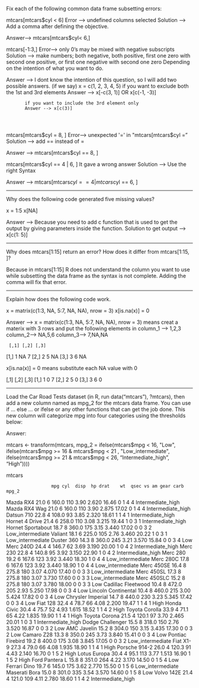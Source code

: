 Fix each of the following common data frame subsetting errors: 


mtcars[mtcars$cyl < 6]    Error -->   undefined columns selected
Solution --> Add a comma after defining the objective.

Answer--> mtcars[mtcars$cyl< 6,]




mtcars[-1:3,]   Error--> only 0's may be mixed with negative subscripts
Solution --> make numbers; both negative, 
                           both positive,
                           first one zero with second one positive, 
                           or first one negative with second one zero
                           Depending on the intention of what you want to do.
                           
Answer --> I dont know the intention of this question, so I will add two possible answers.
           (if we say)     x = c(1, 2, 3, 4, 5)
           if you want to exclude both the 1st and 3rd elements
           Answer --> x[-c(3, 1)]   OR  x[c(-1, -3)]
           
           if you want to include the 3rd element only
           Answer --> x[c(3)]
           
           
           
mtcars[mtcars$cyl = 8, ] Error--> unexpected '=' in "mtcars[mtcars$cyl ="
Solution --> add == instead of =

Answer --> mtcars[mtcars$cyl == 8, ]




mtcars[mtcars$cyl == 4 | 6, ]   It gave a wrong answer 
Solution --> Use the right Syntax


Answer --> mtcars[mtcars$cyl == 4 | mtcars$cyl == 6, ]


-----------------------------------------------------------------------------------------

Why does the following code generated five missing values?

x = 1:5
x[NA]

Answer --> Because you need to add c function that is used to get the output by giving parameters inside the function.
Solution to get output -->  x[c(1: 5)]

------------------------------------------------------------------------------------------

Why does mtcars[1:15] return an error? How does it differ from mtcars[1:15, ]?


Because in mtcars[1:15] R does not understand the column you want to use while subsetting the data frame as the syntax is not complete.
Adding the comma will fix that error.

------------------------------------------------------------------------------------------

Explain how does the following code work.

x = matrix(c(1:3, NA, 5:7, NA, NA), nrow = 3)
x[is.na(x)] = 0


Answer -->
x = matrix(c(1:3, NA, 5:7, NA, NA), nrow = 3)
means creat a materix with 3 rows and put the following elements in column_1 --> 1,2,3  column_2--> NA,5,6  column_3--> 7,NA,NA

     [,1] [,2] [,3]
[1,]    1   NA    7
[2,]    2    5   NA
[3,]    3    6   NA

x[is.na(x)] = 0
means substitute each NA value with 0

  [,1] [,2] [,3]
[1,]    1    0    7
[2,]    2    5    0
[3,]    3    6    0

-----------------------------------------------------------------------------------------

Load the Car Road Tests dataset (in R, run data("mtcars"), ?mtcars), then add a new column named as mpg_2 for the mtcars data frame. You can use if ... else ... or ifelse or any other functions that can get the job done. This new column will categorize mpg into four categories using the thresholds below: 


Answer:

mtcars <- transform(mtcars, mpg_2 = ifelse(mtcars$mpg < 16, "Low", ifelse(mtcars$mpg >= 16 & mtcars$mpg < 21 , "Low_intermediate", ifelse(mtcars$mpg >= 21 & mtcars$mpg < 26, "Intermediate_high", "High"))))

mtcars

                     mpg cyl  disp  hp drat    wt  qsec vs am gear carb             mpg_2
Mazda RX4           21.0   6 160.0 110 3.90 2.620 16.46  0  1    4    4 Intermediate_high
Mazda RX4 Wag       21.0   6 160.0 110 3.90 2.875 17.02  0  1    4    4 Intermediate_high
Datsun 710          22.8   4 108.0  93 3.85 2.320 18.61  1  1    4    1 Intermediate_high
Hornet 4 Drive      21.4   6 258.0 110 3.08 3.215 19.44  1  0    3    1 Intermediate_high
Hornet Sportabout   18.7   8 360.0 175 3.15 3.440 17.02  0  0    3    2  Low_intermediate
Valiant             18.1   6 225.0 105 2.76 3.460 20.22  1  0    3    1  Low_intermediate
Duster 360          14.3   8 360.0 245 3.21 3.570 15.84  0  0    3    4               Low
Merc 240D           24.4   4 146.7  62 3.69 3.190 20.00  1  0    4    2 Intermediate_high
Merc 230            22.8   4 140.8  95 3.92 3.150 22.90  1  0    4    2 Intermediate_high
Merc 280            19.2   6 167.6 123 3.92 3.440 18.30  1  0    4    4  Low_intermediate
Merc 280C           17.8   6 167.6 123 3.92 3.440 18.90  1  0    4    4  Low_intermediate
Merc 450SE          16.4   8 275.8 180 3.07 4.070 17.40  0  0    3    3  Low_intermediate
Merc 450SL          17.3   8 275.8 180 3.07 3.730 17.60  0  0    3    3  Low_intermediate
Merc 450SLC         15.2   8 275.8 180 3.07 3.780 18.00  0  0    3    3               Low
Cadillac Fleetwood  10.4   8 472.0 205 2.93 5.250 17.98  0  0    3    4               Low
Lincoln Continental 10.4   8 460.0 215 3.00 5.424 17.82  0  0    3    4               Low
Chrysler Imperial   14.7   8 440.0 230 3.23 5.345 17.42  0  0    3    4               Low
Fiat 128            32.4   4  78.7  66 4.08 2.200 19.47  1  1    4    1              High
Honda Civic         30.4   4  75.7  52 4.93 1.615 18.52  1  1    4    2              High
Toyota Corolla      33.9   4  71.1  65 4.22 1.835 19.90  1  1    4    1              High
Toyota Corona       21.5   4 120.1  97 3.70 2.465 20.01  1  0    3    1 Intermediate_high
Dodge Challenger    15.5   8 318.0 150 2.76 3.520 16.87  0  0    3    2               Low
AMC Javelin         15.2   8 304.0 150 3.15 3.435 17.30  0  0    3    2               Low
Camaro Z28          13.3   8 350.0 245 3.73 3.840 15.41  0  0    3    4               Low
Pontiac Firebird    19.2   8 400.0 175 3.08 3.845 17.05  0  0    3    2  Low_intermediate
Fiat X1-9           27.3   4  79.0  66 4.08 1.935 18.90  1  1    4    1              High
Porsche 914-2       26.0   4 120.3  91 4.43 2.140 16.70  0  1    5    2              High
Lotus Europa        30.4   4  95.1 113 3.77 1.513 16.90  1  1    5    2              High
Ford Pantera L      15.8   8 351.0 264 4.22 3.170 14.50  0  1    5    4               Low
Ferrari Dino        19.7   6 145.0 175 3.62 2.770 15.50  0  1    5    6  Low_intermediate
Maserati Bora       15.0   8 301.0 335 3.54 3.570 14.60  0  1    5    8               Low
Volvo 142E          21.4   4 121.0 109 4.11 2.780 18.60  1  1    4    2 Intermediate_high
           
           

           
